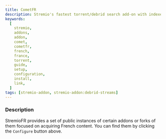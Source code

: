 ```yaml
---
title: CometFR
description: Stremio's fastest torrent/debrid search add-on with indexers focused on French content.
keywords:
  [
    stremio,
    addons,
    addon,
    comet,
    cometfr,
    french,
    france,
    torrent,
    guide,
    setup,
    configuration,
    install,
    link,
  ]
tags: [stremio-addon, stremio-addon:debrid-streams]
---
```



<StremioAddonButtons
  id="stremiofr"
  configureOverride="https://stremiofr.com"
  configurable
  configurationRequired
/>

<h3>Description</h3>

StremioFR provides a set of public instances of certain addons or forks of them focused on acquiring French content.
You can find them by clicking the `Configure` button above.
